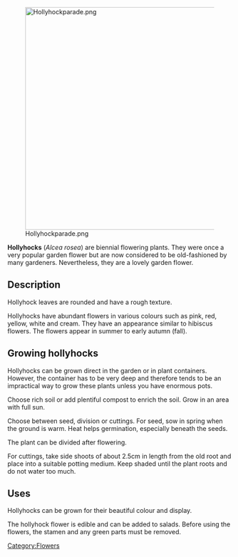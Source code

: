[[File:Hollyhockparade.png|center|500px]]

'''Hollyhocks''' (''Alcea rosea'') are biennial flowering plants. They were once a very popular garden flower but are now considered to be old-fashioned by many gardeners. Nevertheless, they are a lovely garden flower.


== Description ==

Hollyhock leaves are rounded and have a rough texture.

Hollyhocks have abundant flowers in various colours such as pink, red, yellow, white and cream. They have an appearance similar to hibiscus flowers. The flowers appear in summer to early autumn (fall).

== Growing hollyhocks ==

Hollyhocks can be grown direct in the garden or in plant containers. However, the container has to be very deep and therefore tends to be an impractical way to grow these plants unless you have enormous pots.

Choose rich soil or add plentiful compost to enrich the soil. Grow in an area with full sun.

Choose between seed, division or cuttings. For seed, sow in spring when the ground is warm. Heat helps germination, especially beneath the seeds.

The plant can be divided after flowering.

For cuttings, take side shoots of about 2.5cm in length from the old root and place into a suitable potting medium. Keep shaded until the plant roots and do not water too much.

== Uses ==

Hollyhocks can be grown for their beautiful colour and display.

The hollyhock flower is edible and can be added to salads. Before using the flowers, the stamen and any green parts must be removed.




[[Category:Flowers]]